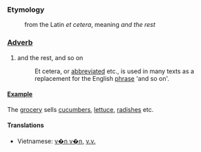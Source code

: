 ===Etymology===
:from the Latin ''et cetera'', meaning ''and the rest''

===[[Adverb]]===
#and the rest, and so on
#:Et cetera, or [[abbreviation|abbreviated]] etc., is used in many texts as a replacement for the English [[phrase]] 'and so on'. 

====[[Example]]====
The [[grocery]] sells [[cucumber]]s, [[lettuce]], [[radish]]es etc.

====Translations====
*Vietnamese: [[v�n v�n]], [[v.v.]]